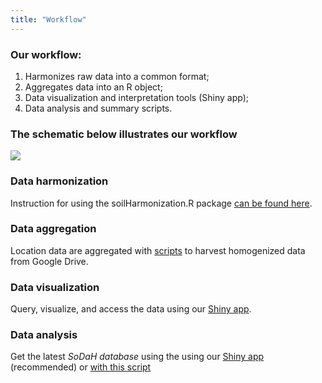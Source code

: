 ```yaml
---
title: "Workflow"
---
```


<!-- Start Writing Below in Markdown -->

### Our workflow: 

1) Harmonizes raw data into a common format; 
2) Aggregates data into an R object;
3) Data visualization and interpretation tools (Shiny app);
4) Data analysis and summary scripts.

### The schematic below illustrates our workflow
![ ](images/Fig3.png)

### Data harmonization

Instruction for using the soilHarmonization.R package [can be found here](https://github.com/lter/soilHarmonization).


### Data aggregation 

Location data are aggregated with [scripts](https://github.com/lter/lterwg-som/tree/master/data-aggregation) to harvest homogenized data from Google Drive.


### Data visualization

Query, visualize, and access the data using our [Shiny app](https://cosima.nceas.ucsb.edu/lter-som/).


### Data analysis 

Get the latest _SoDaH database_ using the using our [Shiny app](https://cosima.nceas.ucsb.edu/lter-som/) (recommended) or [with this script](https://github.com/lter/lterwg-som/blob/master/data-processing/get_latest_som.R)
